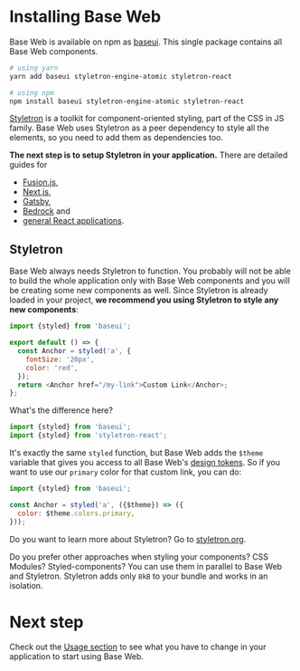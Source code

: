 <!--
Copyright (c) 2018 Uber Technologies, Inc.

This source code is licensed under the MIT license found in the
LICENSE file in the root directory of this source tree.
-->



# Installing Base Web

Base Web is available on npm as [baseui](https://npmjs.com/package/baseui). This single package contains all Base Web components.

```bash
# using yarn
yarn add baseui styletron-engine-atomic styletron-react

# using npm
npm install baseui styletron-engine-atomic styletron-react
```

[Styletron](https://www.styletron.org/) is a toolkit for component-oriented styling, part of the CSS in JS family. Base Web uses Styletron as a peer dependency to style all the elements, so you need to add them as dependencies too.

**The next step is to setup Styletron in your application.** There are detailed guides for

- [Fusion.js](https://www.styletron.org/getting-started/#with-fusionjs),
- [Next.js](https://www.styletron.org/getting-started/#with-nextjs),
- [Gatsby](https://www.styletron.org/getting-started/#with-gatsby),
- [Bedrock](http://t.uber.com/base-bedrock) and
- [general React applications](https://www.styletron.org/getting-started/#with-react).

## Styletron

Base Web always needs Styletron to function. You probably will not be able to build the whole application only with Base Web components and you will be creating some new components as well. Since Styletron is already loaded in your project, **we recommend you using Styletron to style any new components**:

```js
import {styled} from 'baseui';

export default () => {
  const Anchor = styled('a', {
    fontSize: '20px',
    color: 'red',
  });
  return <Anchor href="/my-link">Custom Link</Anchor>;
};
```

What's the difference here?

```js
import {styled} from 'baseui';
import {styled} from 'styletron-react';
```

It's exactly the same `styled` function, but Base Web adds the `$theme` variable that gives you access to all Base Web's [design tokens](/theming/theming-values). So if you want to use our `primary` color for that custom link, you can do:

```js
import {styled} from 'baseui';

const Anchor = styled('a', ({$theme}) => ({
  color: $theme.colors.primary,
}));
```

Do you want to learn more about Styletron? Go to [styletron.org](https://www.styletron.org).

Do you prefer other approaches when styling your components? CSS Modules? Styled-components? You can use them in parallel to Base Web and Styletron. Styletron adds only `8kB` to your bundle and works in an isolation.

# Next step

Check out the [Usage section](/getting-started/usage) to see what you have to change in your application to start using Base Web.
